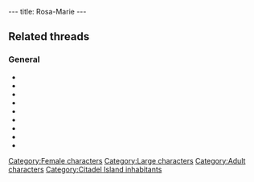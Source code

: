 ---
title: Rosa-Marie
---

{{Character|
Name=Rose-Marie|
Image=DVVACHE.jpg|
Race=Cow|
Gender=Female|
Size=Large|
Age=Adult}}

==Related threads==
===General===
* {{thread|id=11024|title=some fun stuff and tips}}
* {{thread|id=9111|title=Just a little weird poll...}}
* {{thread|id=8086|title=Twinsen's gift :p}}
* {{thread|id=8374|title=Rosa the Cow}}
* {{thread|id=833|title=The cheat what went too far!}}
* {{thread|id=7428|title=some hidden animal sex in lba 2}}
* {{thread|id=5878|title=Does anyone......?}}
* {{thread|id=5705|title=The Rosa trick}}
* {{thread|id=1695|title=The pervert cheat...}}

{{Stub}}

[[Category:Female characters]]
[[Category:Large characters]]
[[Category:Adult characters]]
[[Category:Citadel Island inhabitants]]
